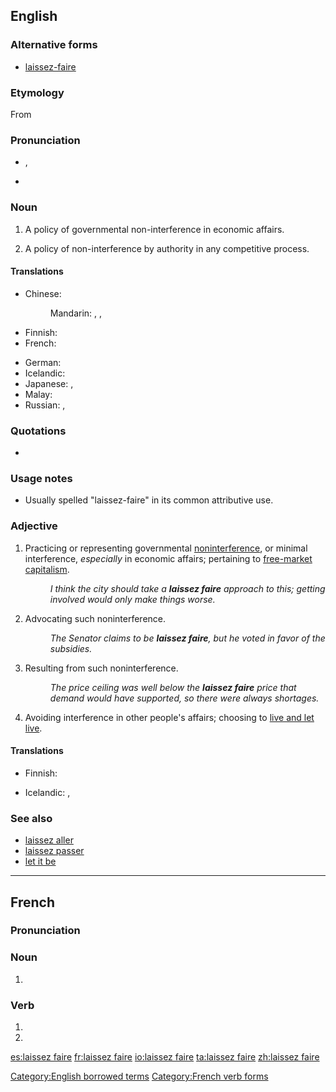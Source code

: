 ==English==
{{was wotd|2008|July|13}}
{{wikipedia}}

===Alternative forms===
* [[laissez-faire]]

===Etymology===
From {{etyl|fr|en}} {{term|laisser faire|laissez faire|leave it be", ''literally'' "let do|lang=fr}}

===Pronunciation===
* {{a|UK}} {{IPA|/ˈlæs.eɪ ˌfeə(ɹ)/|/ˈleɪ.seɪ ˌfeə(ɹ)/}}, {{X-SAMPA|/"l{s.eI %fe@(r)/|/"leI.seI %fe@(r)/}}
* {{audio|en-us-laissez faire.ogg|Audio (US)}}

===Noun===
{{head|en|noun|head=[[laissez]] [[faire]]}}

# {{context|economics|lang=en}} A policy of governmental non-interference in economic affairs.
# A policy of non-interference by authority in any competitive process.

====Translations====
{{trans-top|economics: a policy of governmental non-interference in economic affairs}}
* Chinese:
*: Mandarin: {{t|cmn|放任|tr=fàngrèn|sc=Hani}}, {{t|cmn|不干涉|tr=bùgānshè|sc=Hani}}, {{t|cmn|自由放任|tr=zìyóufàngrèn|sc=Hani}}
* Finnish: {{tø|fi|laissez-faire-[[politiikka]]}}
* French: {{t|fr|laissez-faire|m}}
{{trans-mid}}
* German: {{t|de|Laissez-faire|n}}
* Icelandic: {{t-|is|afskiptaleysi stjórnvalda|n}}
* Japanese: {{t|ja|レッセフェール|tr=ressefēru|sc=Jpan}}, {{t|ja|自由放任|tr=じゆうほうにん, jiyūhōnin|sc=Jpan}}
* Malay: {{t|ms|laissez-faire}}
* Russian: {{t|ru|невмешательство|n|tr=nevmešátelʹstvo|sc=Cyrl}}, {{t|ru|лессе-фер|m|tr=lessɛ-fɛ́r|sc=Cyrl}}
{{trans-bottom}}

===Quotations===
* {{seeCites}}

===Usage notes===
* Usually spelled "laissez-faire" in its common attributive use.

===Adjective===
{{en-adj|head=[[laissez]] [[faire]]}}

# {{context|economics|politics|lang=en}} Practicing or representing governmental [[noninterference]], or minimal interference, ''especially'' in economic affairs; pertaining to [[free market|free-market]] [[capitalism]].
#: ''I think the city should take a '''laissez faire''' approach to this; getting involved would only make things worse.''
# {{context|economics|politics|lang=en}} Advocating such noninterference.
#: ''The Senator claims to be '''laissez faire''', but he voted in favor of the subsidies.''
# {{context|economics|lang=en}} Resulting from such noninterference.
#: ''The price ceiling was well below the '''laissez faire''' price that demand would have supported, so there were always shortages.''
# {{context|of a person|lang=en}} Avoiding interference in other people's affairs; choosing to [[live and let live]].

====Translations====
{{trans-top|economics, politics: practicing or representing governmental noninterference, or minimal interference}}
* Finnish: {{t|fi|laissez-faire}}
{{trans-mid}}
{{trans-bottom}}

{{trans-top|politics: advocating such noninterference}}
{{trans-mid}}
{{trans-bottom}}

{{trans-top|economics: resulting from such noninterference}}
{{trans-mid}}
{{trans-bottom}}

{{trans-top|of a person: avoiding interference in other people's affairs}}
* Icelandic: {{t-|is|afskiptalaus|m}}, {{t+|is|afskiptaleysi|alt=afskiptaleysis-}}
{{trans-mid}}
{{trans-bottom}}

===See also===
* [[laissez aller]]
* [[laissez passer]]
* [[let it be]]

[[Category:English borrowed terms]]

----

==French==

===Pronunciation===
{{audio|laissez-faire.ogg|Audio (France)}}

===Noun===
{{fr-noun|m|-}}

# {{context|rare|lang=fr}} {{dated form of|laisser-faire|lang=fr}}

===Verb===
{{fr-verb-form}}

# {{form of|Second-person plural indicative present form|laisser faire|lang=fr}}
# {{form of|Second-person plural imperative present form|laisser faire|lang=fr}}

[[Category:French verb forms]]

[[es:laissez faire]]
[[fr:laissez faire]]
[[io:laissez faire]]
[[ta:laissez faire]]
[[zh:laissez faire]]